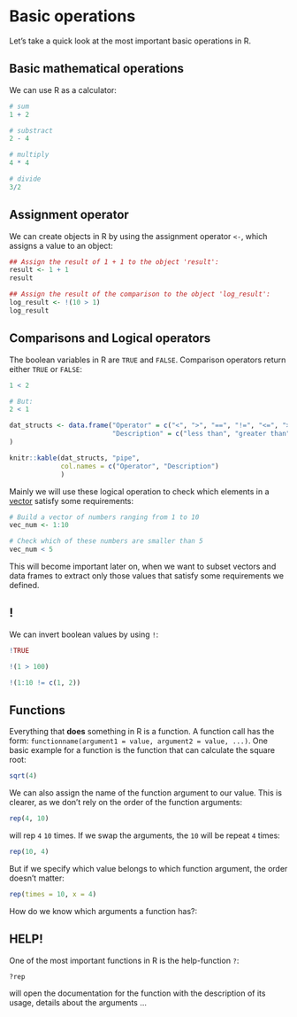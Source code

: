 # Basic operations
Let's take a quick look at the most important basic operations in R. 

## Basic mathematical operations
We can use R as a calculator:
``` r
# sum
1 + 2

# substract
2 - 4

# multiply
4 * 4

# divide
3/2
```

## Assignment operator
We can create objects in R by using the assignment operator `<-`, which assigns a value to an object: 
```r
## Assign the result of 1 + 1 to the object 'result':
result <- 1 + 1
result

## Assign the result of the comparison to the object 'log_result':
log_result <- !(10 > 1)
log_result
```

## Comparisons and Logical operators
The boolean variables in R are `TRUE` and `FALSE`. 
Comparison operators return either `TRUE` or `FALSE`: 

```r
1 < 2

# But:
2 < 1

```

```r
dat_structs <- data.frame("Operator" = c("<", ">", "==", "!=", "<=", ">="),
                          "Description" = c("less than", "greater than", "equal to", "not equal to", "less or equal", "greater or equal")
)

knitr::kable(dat_structs, "pipe",
             col.names = c("Operator", "Description")
             ) 
```

Mainly we will use these logical operation to check which elements in a [vector]() satisfy some requirements:

```r
# Build a vector of numbers ranging from 1 to 10
vec_num <- 1:10

# Check which of these numbers are smaller than 5
vec_num < 5
```

This will become important later on, when we want to subset vectors and data frames to extract only those values that satisfy some requirements we defined. 

## !
We can invert boolean values by using `!`:
```r
!TRUE

!(1 > 100)

!(1:10 != c(1, 2))
```

## Functions
Everything that **does** something in R is a function. 
A function call has the form: `functionname(argument1 = value, argument2 = value, ...)`.
One basic example for a function is the function that can calculate the square root: 
```r
sqrt(4)
```
We can also assign the name of the function argument to our value. This is clearer, as we don't rely on the order of the function arguments:

```r
rep(4, 10)
```
will rep `4` `10` times. 
If we swap the arguments, the `10` will be repeat `4` times:
```r
rep(10, 4)
```
But if we specify which value belongs to which function argument, the order doesn't matter:
```r
rep(times = 10, x = 4)
```

How do we know which arguments a function has?:

## HELP!
One of the most important functions in R is the help-function `?`:
```r
?rep
```
will open the documentation for the function with the description of its usage, details about the arguments ...
